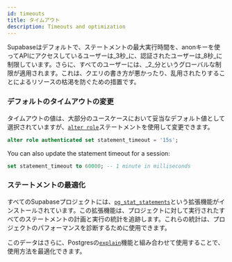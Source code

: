 ```yaml
---
id: timeouts
title: タイムアウト
description: Timeouts and optimization
---
```


Supabaseはデフォルトで、ステートメントの最大実行時間を、anonキーを使ってAPIにアクセスしているユーザーは_3秒_に、認証されたユーザーは_8秒_に制限しています。さらに、すべてのユーザーには、_2_分というグローバルな制限が適用されます。これは、クエリの書き方が悪かったり、乱用されたりすることによるリソースの枯渇を防ぐための措置です。

### デフォルトのタイムアウトの変更

タイムアウトの値は、大部分のユースケースにおいて妥当なデフォルト値として選択されていますが、[`alter role`](https://www.postgresql.org/docs/13/sql-alterrole.html)ステートメントを使用して変更できます。

```sql
alter role authenticated set statement_timeout = '15s';
```

You can also update the statement timeout for a session:

```sql
set statement_timeout to 60000; -- 1 minute in milliseconds
```

### ステートメントの最適化

すべてのSupabaseプロジェクトには、[`pg_stat_statements`](https://www.postgresql.org/docs/13/pgstatstatements.html)という拡張機能がインストールされています。この拡張機能は、プロジェクトに対して実行されたすべてのステートメントの計画と実行の統計を追跡します。これらの統計は、プロジェクトのパフォーマンスを診断するために使用できます。

このデータはさらに、Postgresの[`explain`](https://www.postgresql.org/docs/13/using-explain.html)機能と組み合わせて使用することで、使用方法を最適化できます。
